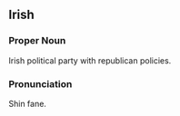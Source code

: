 ==Irish==
===Proper Noun===
Irish political party with republican policies.
===Pronunciation===
Shin fane.